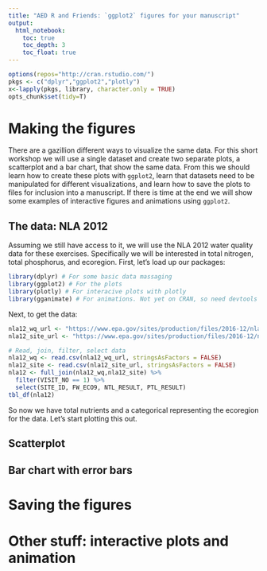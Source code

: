```yaml
---
title: "AED R and Friends: `ggplot2` figures for your manuscript"
output: 
  html_notebook:
    toc: true
    toc_depth: 3
    toc_float: true
---
```


```r
options(repos="http://cran.rstudio.com/")
pkgs <- c("dplyr","ggplot2","plotly")
x<-lapply(pkgs, library, character.only = TRUE)
opts_chunk$set(tidy=T)
```
 
# Making the figures
There are a gazillion different ways to visualize the same data.  For this short workshop we will use a single dataset and create two separate plots, a scatterplot and a bar chart, that show the same data.  From this we should learn how to create these plots with `ggplot2`, learn that datasets need to be manipulated for different visualizations, and learn how to save the plots to files for inclusion into a manuscript.  If there is time at the end we will show some examples of interactive figures and animations using `ggplot2`.

## The data: NLA 2012
Assuming we still have access to it, we will use the NLA 2012 water quality data for these exercises.  Specifically we will be interested in total nitrogen, total phosphorus, and ecoregion.  First, let's load up our packages:

```r
library(dplyr) # For some basic data massaging
library(ggplot2) # For the plots
library(plotly) # For interacive plots with plotly
library(gganimate) # For animations. Not yet on CRAN, so need devtools
```

Next, to get the data:

```r
nla12_wq_url <- "https://www.epa.gov/sites/production/files/2016-12/nla2012_waterchem_wide.csv"
nla12_site_url <- "https://www.epa.gov/sites/production/files/2016-12/nla2012_wide_siteinfo_08232016.csv"

# Read, join, filter, select data
nla12_wq <- read.csv(nla12_wq_url, stringsAsFactors = FALSE) 
nla12_site <- read.csv(nla12_site_url, stringsAsFactors = FALSE)
nla12 <- full_join(nla12_wq,nla12_site) %>%
  filter(VISIT_NO == 1) %>%
  select(SITE_ID, FW_ECO9, NTL_RESULT, PTL_RESULT)
tbl_df(nla12)  
```

So now we have total nutrients and a categorical representing the ecoregion for the data.  Let's start plotting this out.

## Scatterplot

## Bar chart with error bars

# Saving the figures

# Other stuff: interactive plots and animation